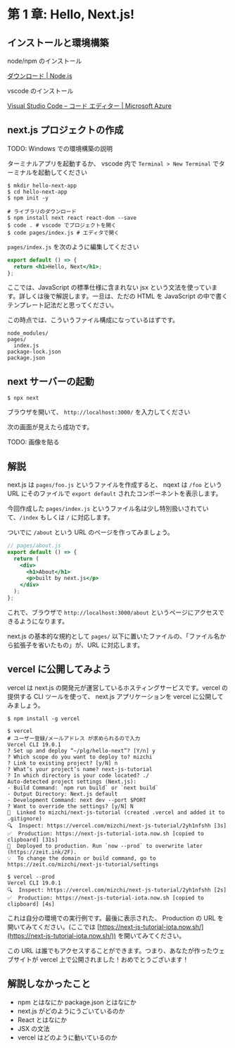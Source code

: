 # 第 1 章: Hello, Next.js!

## インストールと環境構築

node/npm のインストール

[ダウンロード \| Node\.js](https://nodejs.org/ja/download/)

vscode のインストール

[Visual Studio Code – コード エディター \| Microsoft Azure](https://azure.microsoft.com/ja-jp/products/visual-studio-code/)

## next.js プロジェクトの作成

TODO: Windows での環境構築の説明

ターミナルアプリを起動するか、 vscode 内で `Terminal > New Terminal` でターミナルを起動してください

```
$ mkdir hello-next-app
$ cd hello-next-app
$ npm init -y

# ライブラリのダウンロード
$ npm install next react react-dom --save
$ code . # vscode でプロジェクトを開く
$ code pages/index.js # エディタで開く
```

`pages/index.js` を次のように編集してください

```jsx
export default () => {
  return <h1>Hello, Next</h1>;
};
```

ここでは、JavaScript の標準仕様に含まれない jsx という文法を使っています。詳しくは後で解説します。一旦は、ただの HTML を JavaScript の中で書くテンプレート記法だと思ってください。

この時点では、こういうファイル構成になっているはずです。

```
node_modules/
pages/
  index.js
package-lock.json
package.json
```

## next サーバーの起動

```
$ npx next
```

ブラウザを開いて、 `http://localhost:3000/` を入力してください

次の画面が見えたら成功です。

TODO: 画像を貼る

## 解説

next.js は `pages/foo.js` というファイルを作成すると、 nqext は `/foo` という URL にそのファイルで `export default` されたコンポーネントを表示します。

今回作成した `pages/index.js` というファイル名は少し特別扱いされていて、`/index` もしくは `/` に対応します。

ついでに `/about` という URL のページを作ってみましょう。

```jsx
// pages/about.js
export default () => {
  return (
    <div>
      <h1>About</h1>
      <p>built by next.js</p>
    </div>
  );
};
```

これで、ブラウザで `http://localhost:3000/about` というページにアクセスできるようになります。

next.js の基本的な規約として `pages/` 以下に置いたファイルの、「ファイル名から拡張子を省いたもの」が、URL に対応します。

## vercel に公開してみよう

vercel は next.js の開発元が運営しているホスティングサービスです。vercel の提供する CLI ツールを使って、 next.js アプリケーションを vercel に公開してみましょう。

```
$ npm install -g vercel

$ vercel
# ユーザー登録/メールアドレス が求められるので入力
Vercel CLI 19.0.1
? Set up and deploy “~/plg/hello-next”? [Y/n] y
? Which scope do you want to deploy to? mizchi
? Link to existing project? [y/N] n
? What’s your project’s name? next-js-tutorial
? In which directory is your code located? ./
Auto-detected project settings (Next.js):
- Build Command: `npm run build` or `next build`
- Output Directory: Next.js default
- Development Command: next dev --port $PORT
? Want to override the settings? [y/N] N
🔗  Linked to mizchi/next-js-tutorial (created .vercel and added it to .gitignore)
🔍  Inspect: https://vercel.com/mizchi/next-js-tutorial/2yh1nfshh [3s]
✅  Production: https://next-js-tutorial-iota.now.sh [copied to clipboard] [31s]
📝  Deployed to production. Run `now --prod` to overwrite later (https://zeit.ink/2F).
💡  To change the domain or build command, go to https://zeit.co/mizchi/next-js-tutorial/settings

$ vercel --prod
Vercel CLI 19.0.1
🔍  Inspect: https://vercel.com/mizchi/next-js-tutorial/2yh1nfshh [2s]
✅  Production: https://next-js-tutorial-iota.now.sh [copied to clipboard] [4s]
```

これは自分の環境での実行例です。最後に表示された、 Production の URL を開いてみてください。(ここでは [https://next-js-tutorial-iota.now.sh/](https://next-js-tutorial-iota.now.sh/)) を開いてみてください。

この URL は誰でもアクセスすることができます。つまり、あなたが作ったウェブサイトが vercel 上で公開されました！おめでとうございます！

## 解説しなかったこと

- npm とはなにか package.json とはなにか
- next.js がどのようにうごいているのか
- React とはなにか
- JSX の文法
- vercel はどのように動いているのか

